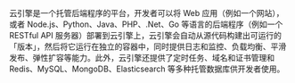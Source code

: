 云引擎是一个托管后端程序的平台，开发者可以将 Web 应用（例如一个网站），或者 Node.js、Python、Java、PHP、.Net、Go 等语言的后端程序（例如一个 RESTful API 服务器）部署到云引擎上，云引擎会自动从源代码构建出可运行的「版本」，然后将它运行在独立的容器中，同时提供日志和监控、负载均衡、平滑发布、弹性扩容等能力。此外，云引擎还提供了定时任务、域名和证书管理和 Redis、MySQL、MongoDB、Elasticsearch 等多种托管数据库供开发者使用。
